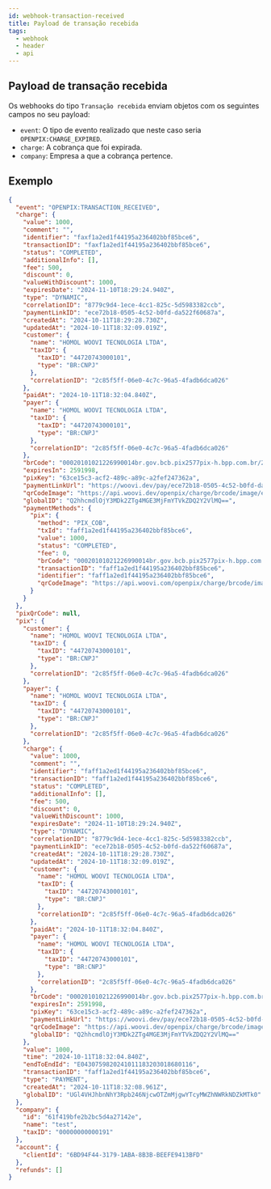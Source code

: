 ```yaml
---
id: webhook-transaction-received
title: Payload de transação recebida
tags:
  - webhook
  - header
  - api
---
```


## Payload de transação recebida

Os webhooks do tipo `Transação recebida` enviam objetos com os seguintes campos no seu payload:

- `event`: O tipo de evento realizado que neste caso seria `OPENPIX:CHARGE_EXPIRED`.
- `charge`: A cobrança que foi expirada.
- `company`: Empresa a que a cobrança pertence.

## Exemplo

```json
{
  "event": "OPENPIX:TRANSACTION_RECEIVED",
  "charge": {
    "value": 1000,
    "comment": "",
    "identifier": "faxf1a2ed1f44195a236402bbf85bce6",
    "transactionID": "faxf1a2ed1f44195a236402bbf85bce6",
    "status": "COMPLETED",
    "additionalInfo": [],
    "fee": 500,
    "discount": 0,
    "valueWithDiscount": 1000,
    "expiresDate": "2024-11-10T18:29:24.940Z",
    "type": "DYNAMIC",
    "correlationID": "8779c9d4-1ece-4cc1-825c-5d5983382ccb",
    "paymentLinkID": "ece72b18-0505-4c52-b0fd-da522f60687a",
    "createdAt": "2024-10-11T18:29:28.730Z",
    "updatedAt": "2024-10-11T18:32:09.019Z",
    "customer": {
      "name": "HOMOL WOOVI TECNOLOGIA LTDA",
      "taxID": {
        "taxID": "44720743000101",
        "type": "BR:CNPJ"
      },
      "correlationID": "2c85f5ff-06e0-4c7c-96a5-4fadb6dca026"
    },
    "paidAt": "2024-10-11T18:32:04.840Z",
    "payer": {
      "name": "HOMOL WOOVI TECNOLOGIA LTDA",
      "taxID": {
        "taxID": "44720743000101",
        "type": "BR:CNPJ"
      },
      "correlationID": "2c85f5ff-06e0-4c7c-96a5-4fadb6dca026"
    },
    "brCode": "00020101021226990014br.gov.bcb.pix2577pix-h.bpp.com.br/23114447/qrs1/v2/01ltfw8QxtpGTn8wsuJ4hhpNrX4NV5Y4EiyMd7fKIHt520400005303986540510.005802BR5910edustaging6009Sao_Paulo62290525faff1a2ed1f44195a236402bb6304A6AC",
    "expiresIn": 2591998,
    "pixKey": "63ce15c3-acf2-489c-a89c-a2fef247362a",
    "paymentLinkUrl": "https://woovi.dev/pay/ece72b18-0505-4c52-b0fd-da522f60687a",
    "qrCodeImage": "https://api.woovi.dev/openpix/charge/brcode/image/ece72b18-0505-4c52-b0fd-da522f60687a.png",
    "globalID": "Q2hhcmdlOjY3MDk2ZTg4MGE3MjFmYTVkZDQ2Y2VlMQ==",
    "paymentMethods": {
      "pix": {
        "method": "PIX_COB",
        "txId": "faff1a2ed1f44195a236402bbf85bce6",
        "value": 1000,
        "status": "COMPLETED",
        "fee": 0,
        "brCode": "00020101021226990014br.gov.bcb.pix2577pix-h.bpp.com.br/23114447/qrs1/v2/01ltfw8QxtpGTn8wsuJ4hhpNrX4NV5Y4EiyMd7fKIHt520400005303986540510.005802BR5910edustaging6009Sao_Paulo62290525faff1a2ed1f44195a236402bb6304A6AC",
        "transactionID": "faff1a2ed1f44195a236402bbf85bce6",
        "identifier": "faff1a2ed1f44195a236402bbf85bce6",
        "qrCodeImage": "https://api.woovi.com/openpix/charge/brcode/image/ece72b18-0505-4c52-b0fd-da522f60687a.png"
      }
    }
  },
  "pixQrCode": null,
  "pix": {
    "customer": {
      "name": "HOMOL WOOVI TECNOLOGIA LTDA",
      "taxID": {
        "taxID": "44720743000101",
        "type": "BR:CNPJ"
      },
      "correlationID": "2c85f5ff-06e0-4c7c-96a5-4fadb6dca026"
    },
    "payer": {
      "name": "HOMOL WOOVI TECNOLOGIA LTDA",
      "taxID": {
        "taxID": "44720743000101",
        "type": "BR:CNPJ"
      },
      "correlationID": "2c85f5ff-06e0-4c7c-96a5-4fadb6dca026"
    },
    "charge": {
      "value": 1000,
      "comment": "",
      "identifier": "faff1a2ed1f44195a236402bbf85bce6",
      "transactionID": "faff1a2ed1f44195a236402bbf85bce6",
      "status": "COMPLETED",
      "additionalInfo": [],
      "fee": 500,
      "discount": 0,
      "valueWithDiscount": 1000,
      "expiresDate": "2024-11-10T18:29:24.940Z",
      "type": "DYNAMIC",
      "correlationID": "8779c9d4-1ece-4cc1-825c-5d5983382ccb",
      "paymentLinkID": "ece72b18-0505-4c52-b0fd-da522f60687a",
      "createdAt": "2024-10-11T18:29:28.730Z",
      "updatedAt": "2024-10-11T18:32:09.019Z",
      "customer": {
        "name": "HOMOL WOOVI TECNOLOGIA LTDA",
        "taxID": {
          "taxID": "44720743000101",
          "type": "BR:CNPJ"
        },
        "correlationID": "2c85f5ff-06e0-4c7c-96a5-4fadb6dca026"
      },
      "paidAt": "2024-10-11T18:32:04.840Z",
      "payer": {
        "name": "HOMOL WOOVI TECNOLOGIA LTDA",
        "taxID": {
          "taxID": "44720743000101",
          "type": "BR:CNPJ"
        },
        "correlationID": "2c85f5ff-06e0-4c7c-96a5-4fadb6dca026"
      },
      "brCode": "00020101021226990014br.gov.bcb.pix2577pix-h.bpp.com.br/23114447/qrs1/v2/01ltfw8QxtpGTn8wsuJ4hhpNrX4NV5Y4EiyMd7fKIHt520400005303986540510.005802BR5910edustaging6009Sao_Paulo62290525faff1a2ed1f44195a236402bb6304A6AC",
      "expiresIn": 2591998,
      "pixKey": "63ce15c3-acf2-489c-a89c-a2fef247362a",
      "paymentLinkUrl": "https://woovi.dev/pay/ece72b18-0505-4c52-b0fd-da522f60687a",
      "qrCodeImage": "https://api.woovi.dev/openpix/charge/brcode/image/ece72b18-0505-4c52-b0fd-da522f60687a.png",
      "globalID": "Q2hhcmdlOjY3MDk2ZTg4MGE3MjFmYTVkZDQ2Y2VlMQ=="
    },
    "value": 1000,
    "time": "2024-10-11T18:32:04.840Z",
    "endToEndId": "E0430759820241011183203018680116",
    "transactionID": "faff1a2ed1f44195a236402bbf85bce6",
    "type": "PAYMENT",
    "createdAt": "2024-10-11T18:32:08.961Z",
    "globalID": "UGl4VHJhbnNhY3Rpb246NjcwOTZmMjgwYTcyMWZhNWRkNDZkMTk0"
  },
  "company": {
    "id": "61f419bfe2b2bc5d4a27142e",
    "name": "test",
    "taxID": "00000000000191"
  },
  "account": {
    "clientId": "6BD94F44-3179-1ABA-8B3B-BEEFE9413BFD"
  },
  "refunds": []
}
```

